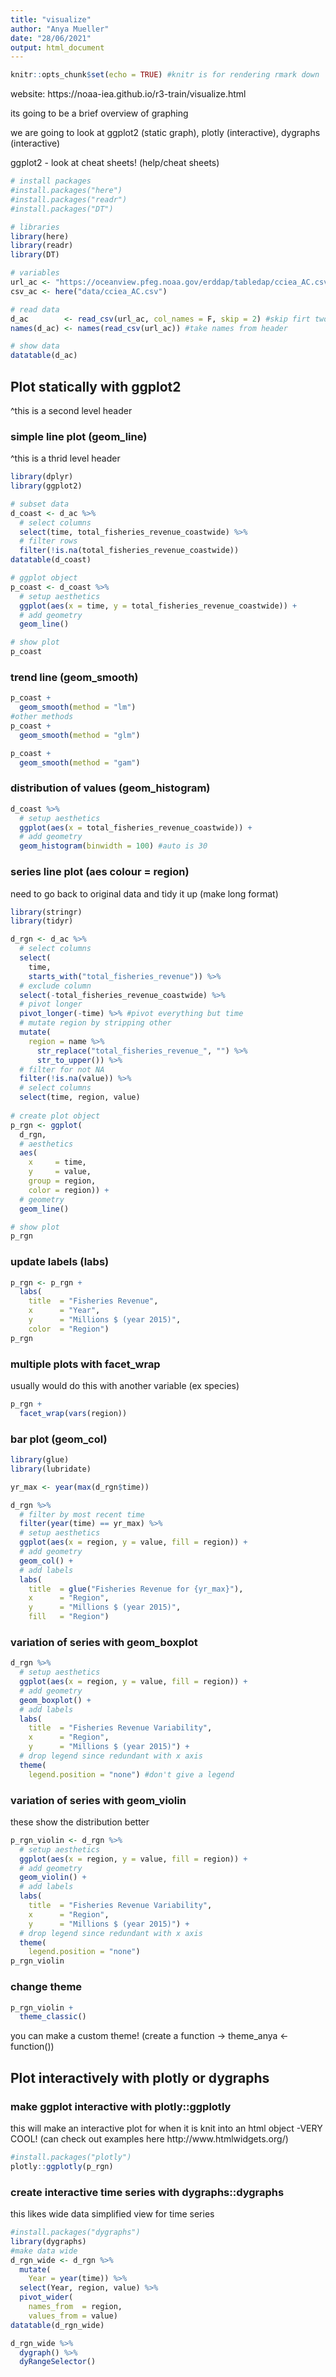```yaml
---
title: "visualize"
author: "Anya Mueller"
date: "28/06/2021"
output: html_document
---
```


```r
knitr::opts_chunk$set(echo = TRUE) #knitr is for rendering rmark down
```

website: https://noaa-iea.github.io/r3-train/visualize.html

its going to be a brief overview of graphing

we are going to look at ggplot2 (static graph), plotly (interactive), dygraphs (interactive)

ggplot2 - look at cheat sheets! (help/cheat sheets)

```r
# install packages
#install.packages("here")
#install.packages("readr")
#install.packages("DT")

# libraries
library(here)
library(readr)
library(DT)

# variables
url_ac <- "https://oceanview.pfeg.noaa.gov/erddap/tabledap/cciea_AC.csv"
csv_ac <- here("data/cciea_AC.csv")

# read data
d_ac        <- read_csv(url_ac, col_names = F, skip = 2) #skip firt two lines bc there was header and units of header
names(d_ac) <- names(read_csv(url_ac)) #take names from header

# show data
datatable(d_ac)
```

## Plot statically with ggplot2
^this is a second level header

### simple line plot (geom_line)
^this is a thrid level header
```r
library(dplyr)
library(ggplot2)

# subset data
d_coast <- d_ac %>% 
  # select columns
  select(time, total_fisheries_revenue_coastwide) %>% 
  # filter rows
  filter(!is.na(total_fisheries_revenue_coastwide))
datatable(d_coast)

# ggplot object
p_coast <- d_coast %>% 
  # setup aesthetics
  ggplot(aes(x = time, y = total_fisheries_revenue_coastwide)) +
  # add geometry
  geom_line()

# show plot
p_coast
```

### trend line (geom_smooth)
```r
p_coast + 
  geom_smooth(method = "lm")
#other methods
p_coast + 
  geom_smooth(method = "glm")

p_coast + 
  geom_smooth(method = "gam")
```

### distribution of values (geom_histogram)
```r
d_coast %>% 
  # setup aesthetics
  ggplot(aes(x = total_fisheries_revenue_coastwide)) +
  # add geometry
  geom_histogram(binwidth = 100) #auto is 30
```

### series line plot (aes colour = region)
need to go back to original data and tidy it up (make long format)
```r
library(stringr)
library(tidyr)

d_rgn <- d_ac %>% 
  # select columns
  select(
    time, 
    starts_with("total_fisheries_revenue")) %>% 
  # exclude column
  select(-total_fisheries_revenue_coastwide) %>% 
  # pivot longer
  pivot_longer(-time) %>% #pivot everything but time
  # mutate region by stripping other
  mutate(
    region = name %>% 
      str_replace("total_fisheries_revenue_", "") %>% 
      str_to_upper()) %>% 
  # filter for not NA
  filter(!is.na(value)) %>% 
  # select columns
  select(time, region, value)
  
# create plot object
p_rgn <- ggplot(
  d_rgn,
  # aesthetics
  aes(
    x     = time, 
    y     = value,
    group = region,
    color = region)) +
  # geometry
  geom_line()

# show plot
p_rgn
```

### update labels (labs)
```r
p_rgn <- p_rgn +
  labs(
    title  = "Fisheries Revenue",
    x      = "Year",
    y      = "Millions $ (year 2015)",
    color  = "Region")
p_rgn
```

### multiple plots with facet_wrap
usually would do this with another variable (ex species)
```r
p_rgn +
  facet_wrap(vars(region))
```

### bar plot (geom_col)
```r
library(glue)
library(lubridate)

yr_max <- year(max(d_rgn$time))

d_rgn %>% 
  # filter by most recent time
  filter(year(time) == yr_max) %>% 
  # setup aesthetics
  ggplot(aes(x = region, y = value, fill = region)) +
  # add geometry
  geom_col() +
  # add labels
  labs(
    title  = glue("Fisheries Revenue for {yr_max}"),
    x      = "Region",
    y      = "Millions $ (year 2015)",
    fill   = "Region")
```

### variation of series with geom_boxplot
```r
d_rgn %>% 
  # setup aesthetics
  ggplot(aes(x = region, y = value, fill = region)) +
  # add geometry
  geom_boxplot() +
  # add labels
  labs(
    title  = "Fisheries Revenue Variability",
    x      = "Region",
    y      = "Millions $ (year 2015)") +
  # drop legend since redundant with x axis
  theme(
    legend.position = "none") #don't give a legend
```

### variation of series with geom_violin
these show the distribution better
```r
p_rgn_violin <- d_rgn %>% 
  # setup aesthetics
  ggplot(aes(x = region, y = value, fill = region)) +
  # add geometry
  geom_violin() +
  # add labels
  labs(
    title  = "Fisheries Revenue Variability",
    x      = "Region",
    y      = "Millions $ (year 2015)") +
  # drop legend since redundant with x axis
  theme(
    legend.position = "none")
p_rgn_violin
```
### change theme 
```r
p_rgn_violin +
  theme_classic()
```
you can make a custom theme! (create a function -> theme_anya <- function())

## Plot interactively with plotly or dygraphs
### make ggplot interactive with plotly::ggplotly
this will make an interactive plot for when it is knit into an html object
-VERY COOL! (can check out examples here http://www.htmlwidgets.org/)
```r
#install.packages("plotly")
plotly::ggplotly(p_rgn)
```

### create interactive time series with dygraphs::dygraphs
this likes wide data
simplified view for time series
```r
#install.packages("dygraphs")
library(dygraphs)
#make data wide
d_rgn_wide <- d_rgn %>% 
  mutate(
    Year = year(time)) %>% 
  select(Year, region, value) %>% 
  pivot_wider(
    names_from  = region,
    values_from = value)
datatable(d_rgn_wide)

d_rgn_wide %>% 
  dygraph() %>% 
  dyRangeSelector()
```

